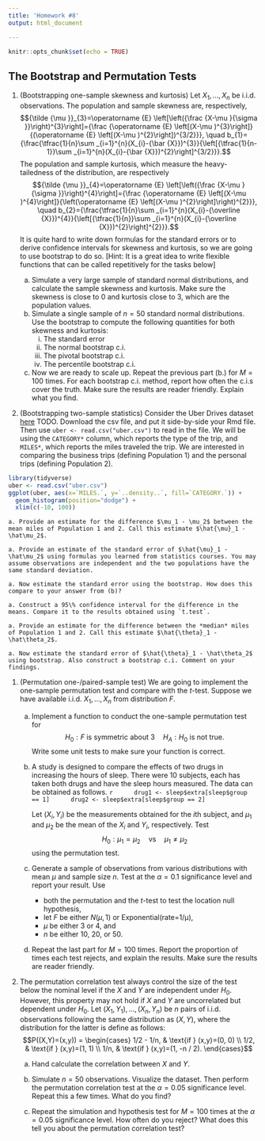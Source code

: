 ```yaml
---
title: 'Homework #8'
output: html_document

---
```


```r
knitr::opts_chunk$set(echo = TRUE)
```

<!-- ## A useful note -->
<!-- Remove any `View()` or `install.packages()` commands in your `Rmd` file. These commands will prevent the knitting of your file.  -->

## The Bootstrap and Permutation Tests

1. (Bootstrapping one-sample skewness and kurtosis)
Let $X_1,\dots,X_n$ be i.i.d. observations. The population and sample skewness are, respectively, 
$${\tilde {\mu }}_{3}=\operatorname {E} \left[\left({\frac {X-\mu }{\sigma }}\right)^{3}\right]={\frac {\operatorname {E} \left[(X-\mu )^{3}\right]}{(\operatorname {E} \left[(X-\mu )^{2}\right])^{3/2}}}, \quad 
b_{1}={\frac{\tfrac{1}{n}\sum _{i=1}^{n}(X_{i}-{\bar {X}})^{3}}{\left[{\tfrac{1}{n-1}}\sum _{i=1}^{n}(X_{i}-{\bar {X}})^{2}\right]^{3/2}}}.$$
The population and sample kurtosis, which measure the heavy-tailedness of the distribution, are respectively
$${\tilde {\mu }}_{4}=\operatorname {E} \left[\left({\frac {X-\mu }{\sigma }}\right)^{4}\right]={\frac {\operatorname {E} \left[(X-\mu )^{4}\right]}{\left(\operatorname {E} \left[(X-\mu )^{2}\right]\right)^{2}}}, \quad
b_{2}={\frac{\tfrac{1}{n}\sum _{i=1}^{n}(X_{i}-{\overline {X}})^{4}}{\left[{\tfrac{1}{n}}\sum _{i=1}^{n}(X_{i}-{\overline {X}})^{2}\right]^{2}}}.$$
It is quite hard to write down formulas for the standard errors or to derive confidence intervals for skewness and kurtosis, so we are going to use bootstrap to do so.
[Hint: It is a great idea to write flexible functions that can be called repetitively for the tasks below]

    a. Simulate a very large sample of standard normal distributions, and calculate the sample skewness and kurtosis. Make sure the skewness is close to 0 and kurtosis close to 3, which are the population values.
    a. Simulate a single sample of $n=50$ standard normal distributions. Use the bootstrap to compute the following quantities for both skewness and kurtosis:
        i. The standard error 
        i. The normal bootstrap c.i.
        i. The pivotal bootstrap c.i.
        i. The percentile bootstrap c.i.
    a. Now we are ready to scale up. Repeat the previous part (b.) for $M=100$ times. For each bootstrap c.i. method, report how often the c.i.s cover the truth. 
    Make sure the results are reader friendly. 
    Explain what you find. 

1. (Bootstrapping two-sample statistics)
Consider the Uber Drives dataset [here]() TODO. 
Download the csv file, and put it side-by-side your Rmd file. 
Then use `uber <- read.csv("uber.csv")` to read in the file.
We will be using the `CATEGORY*` column, which reports the type of the trip, and `MILES*`, which reports the miles traveled the trip. 
We are interested in comparing the business trips (defining Population 1) and the personal trips (defining Population 2).
```r
library(tidyverse)
uber <- read.csv("uber.csv")
ggplot(uber, aes(x=`MILES.`, y=`..density..`, fill=`CATEGORY.`)) + 
  geom_histogram(position="dodge") +
  xlim(c(-10, 100))
```

    a. Provide an estimate for the difference $\mu_1 - \mu_2$ between the mean miles of Population 1 and 2. Call this estimate $\hat{\mu}_1 - \hat\mu_2$.

    a. Provide an estimate of the standard error of $\hat{\mu}_1 - \hat\mu_2$ using formulas you learned from statistics courses. You may assume observations are independent and the two populations have the same standard deviation.

    a. Now estimate the standard error using the bootstrap. How does this compare to your answer from (b)?

    a. Construct a 95\% confidence interval for the difference in the means. Compare it to the results obtained using `t.test`. 

    a. Provide an estimate for the difference between the *median* miles of Population 1 and 2. Call this estimate $\hat{\theta}_1 - \hat\theta_2$.

    a. Now estimate the standard error of $\hat{\theta}_1 - \hat\theta_2$ using bootstrap. Also construct a bootstrap c.i. Comment on your findings.

1. (Permutation one-/paired-sample test) We are going to implement the one-sample permutation test and compare with the $t$-test. Suppose we have available i.i.d. $X_1,\dots,X_n$ from distribution $F$.

    a. Implement a function to conduct the one-sample permutation test for 
    $$H_0: F \text{ is symmetric about } 3 \quad H_A: H_0 \text{ is not true}.$$
    Write some unit tests to make sure your function is correct.
    
    a. A study is designed to compare the effects of two drugs in increasing the hours of sleep. There were 10 subjects, each has taken both drugs and have the sleep hours measured. The data can be obtained as follows.
        ```r
        drug1 <- sleep$extra[sleep$group == 1]
        drug2 <- sleep$extra[sleep$group == 2]
        ```
  
        Let $(X_i, Y_i)$ be the measurements obtained for the $i$th subject, and $\mu_1$ and $\mu_2$ be the mean of the $X_i$ and $Y_i$, respectively. 
        Test 
        $$H_0: \mu_1=\mu_2 \quad\text{vs}\quad \mu_1\ne\mu_2$$
        using the permutation test.
      
    a. Generate a sample of observations from various distributions with mean $\mu$ and sample size $n$. Test at the $\alpha=0.1$ significance level and report your result. Use
        
        - both the permutation and the $t$-test to test the location null hypothesis,
        - let $F$ be either $N(\mu, 1)$ or $\text{Exponential(rate=1/μ)}$,
        - $\mu$ be either $3$ or $4$, and
        - $n$ be either 10, 20, or 50.
        
    a. Repeat the last part for $M=100$ times. Report the proportion of times each test rejects, and explain the results. Make sure the results are reader friendly.

1. The permutation correlation test always control the size of the test below the nominal level if the $X$ and $Y$ are independent under $H_0$. 
However, this property may not hold if $X$ and $Y$ are uncorrelated but dependent under $H_0$. 
Let $(X_1,Y_1),\dots,(X_n,Y_n)$ be $n$ pairs of i.i.d. observations following the same distribution as $(X,Y)$, where the distribution for the latter is define as follows:
$$P((X,Y)=(x,y)) = \begin{cases}
1/2 - 1/n,  & \text{if } (x,y)=(0, 0) \\
1/2,        & \text{if } (x,y)=(1, 1) \\
1/n,        & \text{if } (x,y)=(1, -n / 2).
\end{cases}$$

    a. Hand calculate the correlation between $X$ and $Y$.
    
    a. Simulate $n=50$ observations. Visualize the dataset. Then perform the permutation correlation test at the $\alpha=0.05$ significance level. Repeat this a few times. What do you find?
    
    a. Repeat the simulation and hypothesis test for $M=100$ times at the $\alpha=0.05$ significance level. 
    How often do you reject? 
    What does this tell you about the permutation correlation test?

<!-- ```{r} -->
<!-- permTest <- function(x, y, stat,  -->
<!--                      alternative = c("two.sided", "less", "greater"),  -->
<!--                      nPerm=2000L) { -->

<!--   alternative <- match.arg(alternative) -->

<!--   if (missing(stat)) { -->
<!--     stat <- function(x, y) { -->
<!--       (mean(x) - mean(y)) / sd(c(x, y)) -->
<!--     } -->
<!--   } -->

<!--   T0 <- stat(x, y) -->

<!--   n1 <- length(x) -->
<!--   n2 <- length(y) -->
<!--   xy <- c(x, y) -->

<!--   TPerm <- map_dbl(seq_len(nPerm), function(i) { -->
<!--     ind1 <- sample(n1 + n2, n1, replace = FALSE) -->
<!--     xPerm <- xy[ind1] -->
<!--     yPerm <- xy[-ind1] -->
<!--     stat(xPerm, yPerm) -->
<!--   }) -->

<!--   if (alternative == "two.sided") { -->
<!--     p <- mean(abs(TPerm) >= abs(T0)) -->
<!--   } else if (alternative == "less") { -->
<!--     p <- mean(TPerm <= T0) -->
<!--   } else if (alternative == "greater") { -->
<!--     p <- mean(TPerm >= T0) -->
<!--   } -->

<!--   p -->
<!-- } -->
<!-- ``` -->

<!-- ```{r} -->
<!-- library(purrr) -->
<!-- set.seed(1) -->
<!-- # An example where X and Y are uncorrelated but not independent. The permutation p-value is very off -->
<!-- B <- 100 -->
<!-- nPerm <- 1000 -->

<!-- n <- 50 -->
<!-- x <- c(0, 1, 1) -->
<!-- y <- c(0, 1, -n / 2) -->
<!-- w <- c(1/2 - 1/n, 1/2, 1/n) -->

<!-- sum(w) -->
<!-- plot(x, y) -->

<!-- ind <- sample(seq_along(x), n, prob=w, replace=TRUE) -->
<!-- X <- x[ind] -->
<!-- Y <- y[ind] -->
<!-- plot(X, Y) -->

<!-- cov.wt(cbind(x, y), w)$cov -->
<!-- mult <- 1000 -->

<!-- pv <- map_dbl(seq_len(B), function(i) { -->
<!--   ind <- sample(seq_along(x), n, prob=w, replace=TRUE) -->
<!--   X <- x[ind] -->
<!--   Y <- y[ind] -->
<!--   permTest(X, Y, cor, nPerm=nPerm) -->
<!-- }) -->
<!-- hist(pv) -->
<!-- mean(pv <= 0.05) -->
<!-- ``` -->



<!-- ```{r} -->

<!-- library(purrr) -->
<!-- nEach <- 4 -->
<!-- res <- map(seq_len(10000), function(i) { -->
<!--   x <- rnorm(nEach) -->
<!--   y <- rnorm(nEach) -->
<!--   a <- t.test(x, y) -->
<!--   # pPerm <- permTest(x, y) -->
<!--   pPerm <- permTest(x, y, function(x, y) mean(x) - mean(y)) -->

<!--   c(t=a$p.value, perm=pPerm) -->
<!-- }) -->
<!-- a <- do.call(rbind, res) -->
<!-- # hist(a[, 1]) -->
<!-- # hist(a[, 2]) -->
<!-- mean(a[, 1] <= 0.05) -->
<!-- mean(a[, 2] <= 0.05) -->
<!-- ks.test(a[, 1], "punif", 0, 1) -->
<!-- ks.test(a[, 2], "punif", 0, 1) -->

<!-- permTest(sleep$extra[sleep$group == 1], c(10, sleep$extra[sleep$group == 2])) -->
<!-- t.test(sleep$extra[sleep$group == 1], c(10, sleep$extra[sleep$group == 2])) -->

<!-- ``` -->


<!-- ```{r} -->
<!-- # Another uncorrelated case, but this time the distribution is more continuous -->
<!-- n <- 50 -->
<!-- A <- c(1, 1/2 - n/6) -->
<!-- w <- c(1 - 1/n, 1/n) -->
<!-- ind <- sample(1:2, 1e4, prob=w, replace=TRUE) -->
<!-- X <- ifelse(ind == 1, runif(1e4), A[1]) -->
<!-- Y <- ifelse(ind == 1, X, A[2]) -->
<!-- plot(X, Y) -->

<!-- cor.test(X, Y) -->

<!-- pv <- map_dbl(seq_len(B), function(i) { -->
<!--   ind <- sample(1:2, n, prob=w, replace=TRUE) -->
<!--   X <- ifelse(ind == 1, runif(n), A[1]) -->
<!--   Y <- ifelse(ind == 1, X, A[2]) -->
<!--   permTest(X, Y, cor, nPerm=nPerm) -->
<!-- }) -->
<!-- hist(pv) -->
<!-- ``` -->
